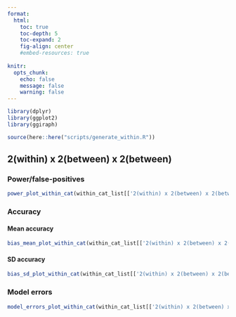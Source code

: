 ```yaml
---
format: 
  html:
    toc: true
    toc-depth: 5
    toc-expand: 2
    fig-align: center
    #embed-resources: true
    
knitr: 
  opts_chunk: 
    echo: false
    message: false
    warning: false
---
```


```r
library(dplyr)
library(ggplot2)
library(ggiraph)
```

```r
source(here::here("scripts/generate_within.R"))
```



## 2(within) x 2(between) x 2(between)

### Power/false-positives

```r
power_plot_within_cat(within_cat_list[['2(within) x 2(between) x 2(between)']]$sim_df_power_sum)
```



### Accuracy 

#### Mean accuracy 

```r
bias_mean_plot_within_cat(within_cat_list[['2(within) x 2(between) x 2(between)']]$sim_df_bias_sum)
```



#### SD accuracy 

```r
bias_sd_plot_within_cat(within_cat_list[['2(within) x 2(between) x 2(between)']]$sim_df_bias_sum)
```



### Model errors

```r
model_errors_plot_within_cat(within_cat_list[['2(within) x 2(between) x 2(between)']]$sim_df_model_errors_sum)
```




